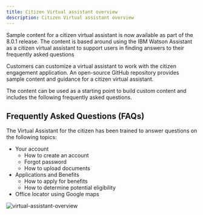 ```yaml
---
title: Citizen Virtual assistant overview
description: Citizen Virtual assistant overview
---
```

Sample content for a citizen virtual assistant is now available as part of the 8.0.1 release. The content is based around using the IBM Watson Assistant as a citizen virtual assistant to support users in finding answers to their frequently asked questions

Customers can customize a virtual assistant to work with the citizen engagement application. An open-source GitHub repository provides sample content and guidance for a citizen virtual assistant.

The content can be used as a starting point to build custom content and includes the following frequently asked questions.

## Frequently Asked Questions (FAQs)

The Virtual Assistant for the citizen has been trained to answer questions on the following topics:

* Your account
  * How to create an account
  * Forgot password
  * How to upload documents
* Applications and Benefits
  * How to apply for benefits
  * How to determine potential eligibility
* Office locator using Google maps

![virtual-assistant-overview](../../images/virtual-assistant-ce-overview.png)
